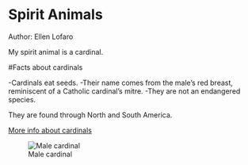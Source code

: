 # Spirit Animals
Author:  Ellen Lofaro

My spirit animal is a cardinal. 

#Facts about cardinals

-Cardinals eat seeds.
-Their name comes from the male's red breast, reminiscent of a Catholic cardinal's mitre.
-They are not an endangered species. 

They are found through North and South America.  

[More info about cardinals](http://en.wikipedia.org/wiki/Cardinal_%28bird%29)


![Male cardinal](http://commons.wikimedia.org/wiki/File:Cardinal.jpg)

